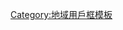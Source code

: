 {{Userbox-2
  |border-c = darkred
  |border-s = 1
  |id1-c    = yellow
  |id1-s    = 12
  |id1-fc   = #000000
  |id2-c    = yellow
  |id2-s    = 12
  |id2-fc   = #FFFFFF
  |info-c   = white
  |info-s   = 9
  |info-fc  = black
  |id1      = [[File:Flag of the People's Republic of China.svg|40px]]
  |id2      = [[File:CHN_orthographic.svg|40px]]
  |info     = 這個用戶自認'''[[中國|愛國]]'''並只承認[[中華人民共和國]]。
}}
<includeonly>
[[Category:中華人民共和國維基人|{{PAGENAME}}]]
</includeonly>
<noinclude>[[Category:地域用戶框模板]]{{Documentation}}</noinclude>